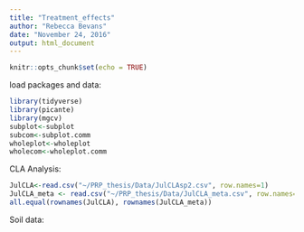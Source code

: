 ---
title: "Treatment_effects"
author: "Rebecca Bevans"
date: "November 24, 2016"
output: html_document
---

```{r setup, include=FALSE}
knitr::opts_chunk$set(echo = TRUE)
```

load packages and data:
```{r}
library(tidyverse)
library(picante)
library(mgcv)
subplot<-subplot
subcom<-subplot.comm
wholeplot<-wholeplot
wholecom<-wholeplot.comm
```

CLA Analysis:
```{r}
JulCLA<-read.csv("~/PRP_thesis/Data/JulCLAsp2.csv", row.names=1)
JulCLA_meta <- read.csv("~/PRP_thesis/Data/JulCLA_meta.csv", row.names=1)
all.equal(rownames(JulCLA), rownames(JulCLA_meta))
```

Soil data:
```{r}

```

